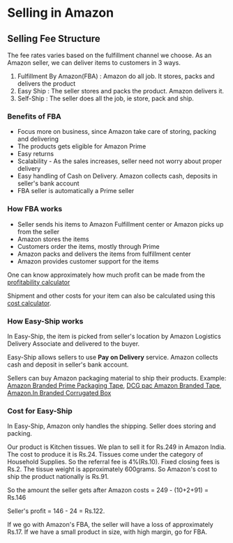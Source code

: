 

<Layout>
<SEO title="Selling in Amazon" />
<JSLayout>

# Selling in Amazon

## Selling Fee Structure

The fee rates varies based on the fulfillment channel we choose. As an Amazon seller, we can deliver items to customers in 3 ways.

1. Fulfillment By Amazon(FBA) : Amazon do all job. It stores, packs and delivers the product
2. Easy Ship : The seller stores and packs the product. Amazon delivers it.
3. Self-Ship : The seller does all the job, ie store, pack and ship.

### Benefits of FBA

- Focus more on business, since Amazon take care of storing, packing and delivering
- The products gets eligible for Amazon Prime
- Easy returns
- Scalability - As the sales increases, seller need not worry about proper delivery
- Easy handling of Cash on Delivery. Amazon collects cash, deposits in seller's bank account
- FBA seller is automatically a Prime seller

### How FBA works

- Seller sends his items to Amazon Fulfillment center or Amazon picks up from the seller
- Amazon stores the items
- Customers order the items, mostly through Prime
- Amazon packs and delivers the items from fulfillment center
- Amazon provides customer support for the items

One can know approximately how much profit can be made from the [profitability calculator](https://sellercentral.amazon.in/fba/profitabilitycalculator/index?lang=en_IN&ref=FBAPricingServicesPage&ld=NSGoogle)

Shipment and other costs for your item can also be calculated using this [cost calculator](https://services.amazon.in/services/sell-on-amazon/pricing.html?ref=as18_in_soa_ben_pricing#Calculator).

### How Easy-Ship works

In Easy-Ship, the item is picked from seller's location by Amazon Logistics Delivery Associate and delivered to the buyer.

Easy-Ship allows sellers to use **Pay on Delivery** service. Amazon collects cash and deposit in seller's bank account.

Sellers can buy Amazon packaging material to ship their products. Example: [Amazon Branded Prime Packaging Tape](https://www.amazon.in/Amazon-Branded-Prime-Packaging-Tape/dp/B07GT2T1G5), [DCG pac Amazon Branded Tape](https://www.amazon.in/Amazon-Branded-Tapes-mtr-Pack/dp/B01N2TH7VU), [Amazon.In Branded Corrugated Box](https://www.amazon.in/dp/B01680KGEA/ref=s9_acsd_otopr_hd_bw_bC2QnO3_c2_x_5_t?pf_rd_m=A1K21FY43GMZF8&pf_rd_s=merchandised-search-11&pf_rd_r=QP1MPRACQAHNPS1X2DAP&pf_rd_t=101&pf_rd_p=e70311f5-3ba7-549d-8c8a-c215cbf834f8&pf_rd_i=11029533031)

### Cost for Easy-Ship

In Easy-Ship, Amazon only handles the shipping. Seller does storing and packing.

Our product is Kitchen tissues. We plan to sell it for Rs.249 in Amazon India. The cost to produce it is Rs.24. Tissues come under the category of Household Supplies. So the referral fee is 4%(Rs.10). Fixed closing fees is Rs.2. The tissue weight is approximately 600grams. So Amazon's cost to ship the product nationally is Rs.91.

So the amount the seller gets after Amazon costs =  249 - (10+2+91) = Rs.146

Seller's profit = 146 - 24 = Rs.122.

If we go with Amazon's FBA, the seller will have a loss of approximately Rs.17. If we have a small product in size, with high margin, go for FBA.

</JSLayout>
</Layout>
